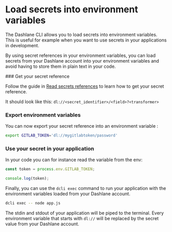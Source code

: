 
# Load secrets into environment variables

The Dashlane CLI allows you to load secrets into environment variables. This is useful for example when you want to use secrets in your applications in development.

By using secret references in your environment variables, you can load secrets from your Dashlane account into your environment variables and avoid having to store them in plain text in your code.

<Steps>
### Get your secret reference
 
Follow the guide in [Read secrets references](/personal/secrets/read) to learn how to get your secret reference.

It should look like this: `dl://<secret_identifier>/<field>?<transformer>`

### Export environment variables

You can now export your secret reference into an environment variable :

```sh copy
export GITLAB_TOKEN='dl://mygitlabtoken/password'
```

### Use your secret in your application

In your code you can for instance read the variable from the env:

```js filename="app.js"
const token = process.env.GITLAB_TOKEN;

console.log(token);
```

Finally, you can use the `dcli exec` command to run your application with the environment variables loaded from your Dashlane account.

```sh copy
dcli exec -- node app.js
```

The stdin and stdout of your application will be piped to the terminal.
Every environment variable that starts with `dl://` will be replaced by the secret value from your Dashlane account.

</Steps>
